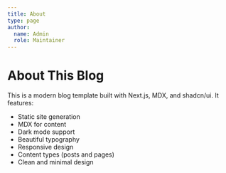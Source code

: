 ```yaml
---
title: About
type: page
author:
  name: Admin
  role: Maintainer
---
```


# About This Blog

This is a modern blog template built with Next.js, MDX, and shadcn/ui. It features:

- Static site generation
- MDX for content
- Dark mode support
- Beautiful typography
- Responsive design
- Content types (posts and pages)
- Clean and minimal design
